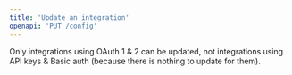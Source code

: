 ```yaml
---
title: 'Update an integration'
openapi: 'PUT /config'
---
```


<Info>

Only integrations using OAuth 1 & 2 can be updated, not integrations using API keys & Basic auth (because there is nothing to update for them).

</Info>